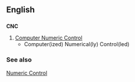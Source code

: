 ==English==

==={{initialism}}===
'''CNC'''
#[[Computer Numeric Control]] <!-- A Machine which is controlled by a computer, usually a machine tool. CNC is also used to describe the language used by such machines. see also G-Code, M-Code, EIA 274 -->
#*Computer(ized) Numerical(ly) Control(led)

===See also===
[[Numeric Control]]